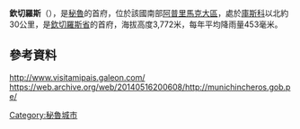 '''欽切羅斯'''（{{lang-es|Chincheros}}），是[[秘魯|秘魯]]的首府，位於該國南部[[阿普里馬克大區|阿普里馬克大區]]，處於[[庫斯科|庫斯科]]以北約30公里，是[[欽切羅斯省|欽切羅斯省]]的首府，海拔高度3,772米，每年平均降雨量453毫米。

{{Coord|13|31|22|S|73|43|42|W|display=title}}

==參考資料==
http://www.visitamipais.galeon.com/ {{Wayback|url=http://www.visitamipais.galeon.com/ |date=20130423080130 }} 
https://web.archive.org/web/20140516200608/http://munichincheros.gob.pe/

{{Peru-geo-stub}}
[[Category:秘魯城市|Category:秘魯城市]]